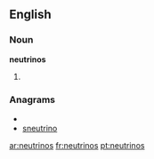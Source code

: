 ==English==

===Noun===
'''neutrinos'''

# {{plural of|neutrino}}

===Anagrams===
* {{alphagram|einnorstu}}
* [[sneutrino#English|sneutrino]]

[[ar:neutrinos]]
[[fr:neutrinos]]
[[pt:neutrinos]]